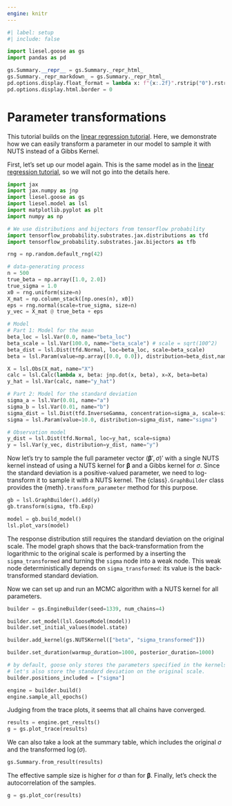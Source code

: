 ```yaml
---
engine: knitr
---
```


```python
#| label: setup
#| include: false

import liesel.goose as gs
import pandas as pd

gs.Summary.__repr__ = gs.Summary._repr_html_
gs.Summary._repr_markdown_ = gs.Summary._repr_html_
pd.options.display.float_format = lambda x: f"{x:.2f}".rstrip("0").rstrip(".")
pd.options.display.html.border = 0
```

# Parameter transformations

This tutorial builds on the [linear regression tutorial](01-lin-reg.md#linear-regression). Here, we demonstrate how we can easily transform a parameter in our model to sample it with NUTS instead of a Gibbs Kernel.

First, let's set up our model again. This is the same model as in the [linear regression tutorial](01-lin-reg.md#linear-regression), so we will not go into the details here.

```python
import jax
import jax.numpy as jnp
import liesel.goose as gs
import liesel.model as lsl
import matplotlib.pyplot as plt
import numpy as np

# We use distributions and bijectors from tensorflow probability
import tensorflow_probability.substrates.jax.distributions as tfd
import tensorflow_probability.substrates.jax.bijectors as tfb

rng = np.random.default_rng(42)

# data-generating process
n = 500
true_beta = np.array([1.0, 2.0])
true_sigma = 1.0
x0 = rng.uniform(size=n)
X_mat = np.column_stack([np.ones(n), x0])
eps = rng.normal(scale=true_sigma, size=n)
y_vec = X_mat @ true_beta + eps

# Model
# Part 1: Model for the mean
beta_loc = lsl.Var(0.0, name="beta_loc")
beta_scale = lsl.Var(100.0, name="beta_scale") # scale = sqrt(100^2)
beta_dist = lsl.Dist(tfd.Normal, loc=beta_loc, scale=beta_scale)
beta = lsl.Param(value=np.array([0.0, 0.0]), distribution=beta_dist,name="beta")

X = lsl.Obs(X_mat, name="X")
calc = lsl.Calc(lambda x, beta: jnp.dot(x, beta), x=X, beta=beta)
y_hat = lsl.Var(calc, name="y_hat")

# Part 2: Model for the standard deviation
sigma_a = lsl.Var(0.01, name="a")
sigma_b = lsl.Var(0.01, name="b")
sigma_dist = lsl.Dist(tfd.InverseGamma, concentration=sigma_a, scale=sigma_b)
sigma = lsl.Param(value=10.0, distribution=sigma_dist, name="sigma")

# Observation model
y_dist = lsl.Dist(tfd.Normal, loc=y_hat, scale=sigma)
y = lsl.Var(y_vec, distribution=y_dist, name="y")
```

Now let's try to sample the full parameter vector $(\boldsymbol{\beta}', \sigma)'$ with a single NUTS kernel instead of using a NUTS kernel for $\boldsymbol{\beta}$ and a Gibbs kernel for $\sigma$. Since the standard deviation is a positive-valued parameter, we need to log-transform it to sample it with a NUTS kernel. The {class}`.GraphBuilder` class provides the {meth}`.transform_parameter` method for this purpose.

```python
gb = lsl.GraphBuilder().add(y)
gb.transform(sigma, tfb.Exp)

model = gb.build_model()
lsl.plot_vars(model)
```


The response distribution still requires the standard deviation on the original scale. The model graph shows that the back-transformation from the logarithmic to the original scale is performed by a inserting the `sigma_transformed` and turning the `sigma` node into a weak node. This weak node deterministically depends on `sigma_transformed`: its value is the back-transformed standard deviation.

Now we can set up and run an MCMC algorithm with a NUTS kernel for all parameters.

```python
builder = gs.EngineBuilder(seed=1339, num_chains=4)

builder.set_model(lsl.GooseModel(model))
builder.set_initial_values(model.state)

builder.add_kernel(gs.NUTSKernel(["beta", "sigma_transformed"]))

builder.set_duration(warmup_duration=1000, posterior_duration=1000)

# by default, goose only stores the parameters specified in the kernels.
# let's also store the standard deviation on the original scale.
builder.positions_included = ["sigma"]

engine = builder.build()
engine.sample_all_epochs()
```

Judging from the trace plots, it seems that all chains have converged.

```python
results = engine.get_results()
g = gs.plot_trace(results)
```

We can also take a look at the summary table, which includes the original $\sigma$ and the transformed $\log(\sigma)$.

```python
gs.Summary.from_result(results)
```

The effective sample size is higher for $\sigma$ than for $\boldsymbol{\beta}$. Finally, let's check the autocorrelation of the samples.

```python
g = gs.plot_cor(results)
```
